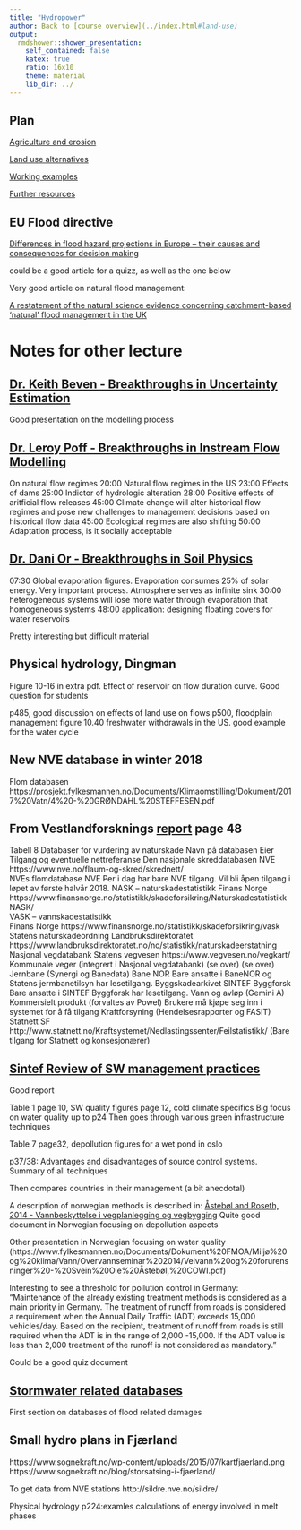 ```yaml
---
title: "Hydropower"
author: Back to [course overview](../index.html#land-use)
output:
  rmdshower::shower_presentation:
    self_contained: false
    katex: true
    ratio: 16x10
    theme: material
    lib_dir: ../
---
```


## Plan

[Agriculture and erosion](./4_land_use.html#agriculture-and-erosion)

[Land use alternatives](./4_land_use.html#land-use-alternatives)

[Working examples](./4_land_use.html#working-examples)

[Further resources](./4_land_use.html#further-resources)


## EU Flood directive

[Differences in flood hazard projections in Europe – their causes and consequences for decision making](http://www.tandfonline.com/doi/full/10.1080/02626667.2016.1241398?src=recsys)

could be a good article for a quizz, as well as the one below

Very good article on natural flood management:

[A restatement of the natural science evidence concerning catchment-based ‘natural’ flood management in the UK](http://rspa.royalsocietypublishing.org/content/473/2199/20160706?utm_source=TrendMD&utm_medium=cpc&utm_campaign=Proceedings_A_TrendMD_1)




# Notes for other lecture

## [Dr. Keith Beven - Breakthroughs in Uncertainty Estimation](https://www.youtube.com/watch?v=dC8I9PD8V5A&list=WL&index=116)

Good presentation on the modelling process


## [Dr. Leroy Poff - Breakthroughs in Instream Flow Modelling](https://www.youtube.com/watch?v=KaGbM2-v6JA&index=126&list=WL)

On natural flow regimes
20:00 Natural flow regimes in the US
23:00 Effects of dams
25:00 Indictor of hydrologic alteration
28:00 Positive effects of aritficial flow releases
45:00 Climate change will alter historical flow regimes and pose new challenges to management decisions based on historical flow data
45:00 Ecological regimes are also shifting
50:00 Adaptation process, is it socially acceptable


## [Dr. Dani Or - Breakthroughs in Soil Physics](https://www.youtube.com/watch?v=8UjCzhEbc1g&index=134&list=WL)

07:30 Global evaporation figures. Evaporation consumes 25% of solar energy. Very important process. Atmosphere serves as infinite sink
30:00 heterogeneous systems will lose more water through evaporation that homogeneous systems
48:00 application: designing floating covers for water reservoirs

Pretty interesting but difficult material

## Physical hydrology, Dingman

Figure 10-16 in extra pdf. Effect of reservoir on flow duration curve. Good question for students

p485, good discussion on effects of land use on flows
p500, floodplain management
figure 10.40 freshwater withdrawals in the US. good example for the water cycle


## New NVE database in winter 2018

Flom databasen
https://prosjekt.fylkesmannen.no/Documents/Klimaomstilling/Dokument/2017%20Vatn/4%20-%20GRØNDAHL%20STEFFESEN.pdf



## From Vestlandforsknings [report](https://www.vestforsk.no/sites/default/files/2018-02/vf-rapport%2013-2017%20naturskadedata.pdf) page 48

Tabell 8 Databaser for vurdering av naturskade 
Navn på databasen Eier Tilgang og  eventuelle nettreferanse 
Den nasjonale skreddatabasen 
NVE https://www.nve.no/flaum-og-skred/skrednett/  
NVEs flomdatabase NVE Per i dag har bare NVE tilgang. Vil bli åpen tilgang i løpet av første halvår 2018.  NASK – naturskadestatistikk Finans Norge https://www.finansnorge.no/statistikk/skadeforsikring/NaturskadestatistikkNASK/  
VASK – vannskadestatistikk  
Finans Norge https://www.finansnorge.no/statistikk/skadeforsikring/vask  
Statens naturskadeordning 
Landbruksdirektoratet https://www.landbruksdirektoratet.no/no/statistikk/naturskadeerstatning  
Nasjonal vegdatabank 
Statens vegvesen https://www.vegvesen.no/vegkart/  
Kommunale veger (integrert i Nasjonal vegdatabank) 
(se over) (se over) 
Jernbane (Synergi og Banedata) 
Bane NOR Bare ansatte i BaneNOR og Statens jermbanetilsyn har lesetilgang. 
Byggskadearkivet SINTEF Byggforsk Bare ansatte i SINTEF Byggforsk har lesetilgang. 
Vann og avløp (Gemini A) 
Kommersielt produkt (forvaltes av Powel) 
Brukere må kjøpe seg inn i systemet for å få tilgang 
Kraftforsyning (Hendelsesrapporter og FASIT) 
Statnett SF http://www.statnett.no/Kraftsystemet/Nedlastingssenter/Feilstatistikk/ (Bare tilgang for Statnett og konsesjonærer) 


## [Sintef Review of SW management practices](https://www.sintefbok.no/book/index/1121/review_of_stormwater_management_practices)

Good report

Table 1 page 10, SW quality figures
page 12, cold climate specifics
Big focus on water quality up to p24
Then goes through various green infrastructure techniques


Table 7 page32, depollution figures for a wet pond in oslo

p37/38: Advantages and disadvantages of source control systems. Summary of all techniques

Then compares countries in their management (a bit anecdotal)

A description of norwegian methods is described in: [Åstebøl and Roseth, 2014 - Vannbeskyttelse i vegplanlegging og vegbygging](https://www.vegvesen.no/_attachment/1160093/binary/1086413?fast_title=Vannbeskyttelse+i+vegplanlegging+og+vegbygging)
Quite good document in Norwegian focusing on depollution aspects

Other presentation in Norwegian focusing on water quality (https://www.fylkesmannen.no/Documents/Dokument%20FMOA/Miljø%20og%20klima/Vann/Overvannseminar%202014/Veivann%20og%20forurensninger%20-%20Svein%20Ole%20Åstebøl,%20COWI.pdf)


Interesting to see a threshold for pollution control in Germany:
"Maintenance of the already existing treatment methods is considered as a main priority in Germany. The treatment of runoff from roads is considered a requirement when the Annual Daily Traffic (ADT) exceeds 15,000 vehicles/day. Based on the recipient, treatment of runoff from roads is still required when the ADT is in the range of 2,000 -15,000. If the ADT value is less than 2,000 treatment of the runoff is not considered
as mandatory."

Could be a good quiz document

## [Stormwater related databases](https://www.sintefbok.no/book/index/1117/stormwater-related_databases)

First section on databases of flood related damages

## Small hydro plans in Fjærland

https://www.sognekraft.no/wp-content/uploads/2015/07/kartfjaerland.png
https://www.sognekraft.no/blog/storsatsing-i-fjaerland/


To get data from NVE stations
http://sildre.nve.no/sildre/

Physical hydrology p224:examles calculations of energy involved in melt phases


